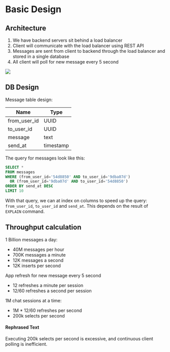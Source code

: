 # Basic Design

## Architecture

1. We have backend servers sit behind a load balancer
2. Client will communicate with the load balancer using REST API 
3. Messages are sent from client to backend through the load balancer and stored in a single database
4. All client will poll for new message every 5 second

![](./basic-design.drawio.svg)


## DB Design

Message table design:

| Name         | Type      |
|--------------|-----------|
| from_user_id | UUID      |
| to_user_id   | UUID      |
| message      | text      |
| send_at      | timestamp |

The query for messages look like this:
```sql
SELECT *
FROM messages
WHERE (from_user_id='54d8850' AND to_user_id='9dba07d')
  OR (from_user_id='9dba07d' AND to_user_id='54d8850')
ORDER BY send_at DESC
LIMIT 10
```

With that query, we can at index on columns to speed up the query: `from_user_id`, `to_user_id` and `send_at`. This depends on the result of `EXPLAIN` command.


## Throughput calculation

1 Billion messages a day:
- 40M messages per hour
- 700K messages a minute
- 12K messages a second
- 12K inserts per second

App refresh for new message every 5 second
- 12 refreshes a minute per session
- 12/60 refreshes a second per session

1M chat sessions at a time:
- 1M * 12/60 refreshes per second
- 200k selects per second 

#### Rephrased Text

Executing 200k selects per second is excessive, and continuous client polling is inefficient.